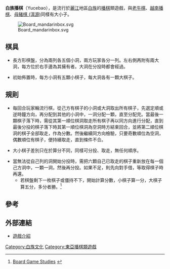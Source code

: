 '''白族播棋'''（Yucebao），是流行於[[麗江|麗江]]地區[[白族|白族]]的[[播棋|播棋]]類遊戲，與[[老牛棋|老牛棋]]、[[越南播棋|越南播棋]]、[[母豬棋_(洱源)|母豬棋 (洱源)]]同樣有大小子。


[[Image:Board_mandarinbox.svg|thumb]]

== 棋具 ==

*長方形棋盤，分為兩列各五個小洞，兩方玩家各分一列。左右側再附有兩大洞，每方位於右手邊為其擁有者。大洞在分投時都會經過。

*初始佈置時，每方小洞有五顆小棋子，每大洞各有一顆大棋子。

==規則==

*每回合玩家輪流行棋，從己方有棋子的小洞或大洞取出所有棋子，先選定順或逆時鐘方向，再分配到其他的小洞中，一洞分配一顆，直至分配完。當最後一顆棋子落下時，需從其第一順位棋洞取走所有棋子再以同方向進行分配，直到最後分投的棋子落下時其第一順位棋洞為空洞時方結束回合，並將第二順位棋洞的棋子全部取走，作為分數。然後繼續同方向檢驗，只要奇數順位為空洞，偶數順位有棋子，便持續取走，直到條件不合。

*大小棋子差別只在於算分不同，同樣可分投、取走，無任何順序。

*當無法從自己列的洞開始分投時，需把六顆自己已取走的棋子重新放在每一個己方洞中，一顆一洞，然後再分投。如果不足，則先向對手借，等取得棋子時再還。
**若棋盤剩下一枚棋子或僵持不下，開始計算分數，小棋子算一分，大棋子算五分，多分者勝。<ref>[http://www.boardgamestudies.info/pdf/issue1/BGS1Eagle.pdf Board Game Studies] {{webarchive|url=https://web.archive.org/web/20140305094840/http://www.boardgamestudies.info/pdf/issue1/BGS1Eagle.pdf |date=2014-03-05 }}</ref>

==參考==
<div class="references-small">
<references/>
</div>

==外部連結==

*[http://mancala.wikia.com/wiki/Yucebao 遊戲介紹] {{Wayback|url=http://mancala.wikia.com/wiki/Yucebao |date=20160308191919 }}

[[Category:白族文化|Category:白族文化]]
[[Category:東亞播棋類遊戲|Category:東亞播棋類遊戲]]